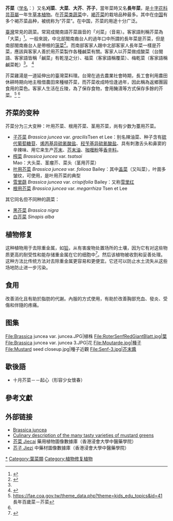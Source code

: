 {{Speciesbox
|image = Brassica_juncea_-_Köhler–s_Medizinal-Pflanzen-168.jpg
|image_caption = 《[[科勒藥用植物|科勒藥用植物]]》(1897), <br />''Brassica juncea''
|taxon = Brassica juncea
|authority = ([[L.|L.]]) [[Czern.|Czern.]], 1859
}}
'''芥菜'''（[[学名|学名]]：''{{lang|la|Brassica juncea}}''）又名'''刈菜'''、'''大菜'''、'''大芥'''、'''芥子'''，當年菜時又名'''長年菜'''，是[[十字花科|十字花科]][[芸苔屬|芸苔屬]]一年生[[草本植物|草本植物]]。在[[芥菜类蔬菜|芥菜类蔬菜]]中，[[褐芥菜|褐芥菜]]的栽培品种最多。其中在[[中国|中国]]有多个褐芥菜品种，被统称为“芥菜”。在中国，芥菜的用途十分广泛。

[[臺灣|臺灣]]常見的蔬菜。常寫成閩南語芥菜諧音的「刈菜」（音易）。客家語則稱芥菜為「大菜」<ref name="mg">{{Cite web |url=https://magazine.ncfta.gov.tw/onlinearticle_140_343.html |title=年節年味長年菜 南北典故大不同 |accessdate=2018-04-07 |archiveurl=https://web.archive.org/web/20180408073257/https://magazine.ncfta.gov.tw/onlinearticle_140_343.html |archivedate=2018-04-08 |deadurl=yes }}</ref>。一般來說，中北部閩南裔台人的過年口中所謂的長年菜是芥菜，但是南部閩南裔台人是帶根的[[菠菜|菠菜]]<ref>{{Cite web |url=https://news.cts.com.tw/cts/life/201802/201802121913360.html |title=過年必吃"長年菜" 南北大不同! |access-date=2018-04-07 |archive-date=2021-04-03 |archive-url=https://web.archive.org/web/20210403175419/https://news.cts.com.tw/cts/life/201802/201802121913360.html |dead-url=no }}</ref>。而南部客家人跟中北部客家人長年菜一樣是芥菜，應該與客家人善於用芥菜製作各種鹹菜有關。客家人以芥菜做成酸菜（台閩語、客家語皆稱「鹹菜」有乾溼之分）、福菜（客家語稱覆菜）、梅乾菜（客家語稱鹹菜乾）<ref name="mg" />。
<ref>{{Cite web |url=https://magazine.ncfta.gov.tw/onlinearticle_140_343.html |title=年節年味長年菜 南北大不同 |access-date=2018-04-07 |archive-date=2018-04-08 |archive-url=https://web.archive.org/web/20180408073257/https://magazine.ncfta.gov.tw/onlinearticle_140_343.html |dead-url=yes }}</ref>
 
芥菜雞湯是一道延伸出的臺灣菜料理。台灣在過去農業社會時期，長工會利用農田休耕時期向地主租借農田來種植芥菜，而芥菜收成時恰逢過年，因此稱為返鄉團圓食用的菜色。客家人生活在丘陵，為了保存食物，會用醃漬等方式保存多餘的芥菜。<ref name="#1">https://fae.coa.gov.tw/theme_data.php?theme=kids_edu_topics&id=41 {{Wayback|url=https://fae.coa.gov.tw/theme_data.php?theme=kids_edu_topics&id=41 |date=20220129084339 }} 長年百歲菜－芥菜</ref>
<ref name="#1"/>

== 芥菜的变种 ==
芥菜分为三大变种：叶用芥菜、根用芥菜、茎用芥菜，尚有少数为薹用芥菜。
*[[子芥菜|子芥菜]] ''Brassica juncea'' var. ''gracilis ''Tsen et Lee：别名辣油菜、种子含有[[硫代葡萄糖苷|硫代葡萄糖苷]]、[[烯丙基异硫氰酸盐|烯丙基异硫氰酸盐]]、[[羟苄基异硫氰酸盐|羟苄基异硫氰酸盐]]、具有刺激舌头和鼻窦的辛辣味、用它来生产[[芥末|芥末]]、[[芥末油|芥末油]]、[[咖喱粉|咖喱粉]]等[[香辛料|香辛料]]。
*[[榨菜|榨菜]] ''Brassica juncea'' var. ''tsatsai'' Mao：大头菜、茎瘤芥、菜头（茎用芥菜）
*[[叶用芥菜|叶用芥菜]] ''Brassica juncea'' var. ''foliosa'' Bailey：其中[[盖菜|盖菜]]（又叫{{ruby-py|芥|gài}}菜），叶面多皱纹，可使用，是叶用芥菜的典型
*[[雪里蕻|雪里蕻]] ''Brassica juncea'' var. ''crispifolia'' Bailey：又称[[雪里红|雪里红]]
*[[根用芥菜|根用芥菜]] ''Brassica juncea'' var. ''megarrhiza'' Tsen et Lee
其它同名但不同种的蔬菜：
*[[黑芥菜|黑芥菜]] ''Brassica nigra''
*[[白芥菜|白芥菜]] ''Sinapis alba ''

== 植物修复 ==
这种植物用于{{link-en|植物修复|Phytoremediation}}去除重金属，如[[铅|铅]]，从有害废物处置场所的土壤，因为它有对这些物质更高的耐受性和能存储重金属在它的细胞中<ref>{{Cite web |url=https://www.tandfonline.com/doi/abs/10.1080/713610173 |title=Phytoremediation of Arsenic and Lead in Contaminated Soil Using Chinese Brake Ferns (Pteris vittata) and Indian Mustard (Brassica juncea)  |access-date=2018-04-11 |archive-date=2022-01-24 |archive-url=https://web.archive.org/web/20220124042320/https://www.tandfonline.com/doi/abs/10.1080/713610173 |dead-url=no }}</ref>。然后该植物被收割和妥善处理。这种方法比传统方法对去除重金属更容易和更便宜。它还可以防止水土流失从这些场地防止进一步污染{{Citation needed|Date=November 2009}}。

== 食用 ==
改善消化且有助於脂肪的代謝。內服的方式使用，有助於改善胸部充血、發炎、受傷和伴隨的疼痛。

== 图集 ==
<gallery>
File:Brassica juncea var. juncea.JPG|植株
File:RoterSenfRedGiantBlatt.jpg|葉
File:Brassica juncea var. juncea 3.JPG|花
File:Moutarde.jpg|種子
File:Mustard seed closeup.jpg|種子近觀
File:Senf-3.jpg|芥末醬
</gallery>

==歇後語==
*十月芥菜－－起心（形容少女懷春）

== 參考文獻 ==
{{Reflist}}

== 外部链接 ==
* [http://www.hort.purdue.edu/newcrop/duke_energy/Brassica_juncea.html Brassica juncea] {{Wayback|url=http://www.hort.purdue.edu/newcrop/duke_energy/Brassica_juncea.html |date=20210418034814 }}
* [https://web.archive.org/web/20051126170450/http://www.innvista.com/health/foods/vegetables/mustard.htm Culinary description of the many tasty varieties of mustard greens]
* [http://libproject.hkbu.edu.hk/was40/detail?lang=ch&channelid=1288&searchword=herb_id=D01367 芥菜 Jiecai] {{Wayback|url=http://libproject.hkbu.edu.hk/was40/detail?lang=ch&channelid=1288&searchword=herb_id=D01367 |date=20210403174333 }} 藥用植物圖像數據庫（香港浸會大學中醫藥學院） {{zh}}{{en}}
* [http://libproject.hkbu.edu.hk/was40/detail?channelid=47953&searchword=pid=B00186 芥子 Jiezi] {{Wayback|url=http://libproject.hkbu.edu.hk/was40/detail?channelid=47953&searchword=pid=B00186 |date=20210403174340 }} 中藥材圖像數據庫（香港浸會大學中醫藥學院）

{{Brassica}}
{{Taxonbar|from=Q504781}}

[[Category:芥菜|*]]
[[Category:葉菜類|Category:葉菜類]]
[[Category:植物修复植物|Category:植物修复植物]]
